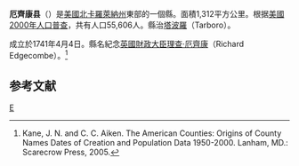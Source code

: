 {{noteTA
|T=zh-hans:厄齐康县 (北卡罗来纳州);zh-hk:厄齊康縣 (北卡羅萊納州);zh-tw:厄齊康郡 (北卡羅萊納州);
|1=zh-hans:县;zh-hk:縣;zh-tw:郡;
}}

<!--[[File:Map_of_North_Carolina_highlighting_Edgecombe_County.svg|250px]]-->
{{Infobox U.S. County|
 county  = 厄齊康縣|
 state = 北卡羅萊那州|
 en county  = Edgecombe County|
 en state = North Carolina |
 seal =  |
 map = Map of North Carolina highlighting Edgecombe County.svg |
 map size = 250|
 founded = 1741年|
 seat = [[塔波羅_(北卡羅萊納州)|塔波羅]] | 
 area = 1,312 [[km²|km²]] (507 [[square_mile|mi²]]) |
 area water = 4 km² (2 mi²) |
 area percentage = 0.31% |
 census yr = 2000|
 pop = 55,606 |
 density = 43|
 web = |
|}}
'''厄齊康县'''（{{lang-en|Edgecombe County}}）是[[美國|美國]][[北卡羅萊納州|北卡羅萊納州]]東部的一個縣。面積1,312平方公里。根据[[美國2000年人口普查|美國2000年人口普查]]，共有人口55,606人。縣治[[塔波羅_(北卡羅萊納州)|塔波羅]]（Tarboro）。

成立於1741年4月4日。縣名紀念[[英國財政大臣|英國財政大臣]][[理查·厄齊康|理查·厄齊康]]（Richard Edgecombe）。<ref>Kane, J. N. and C. C. Aiken. The American Counties: Origins of County Names Dates of Creation and Population Data 1950-2000. Lanham, MD.: Scarecrow Press, 2005.</ref>

== 参考文献 ==
<div class="references-small">
<references />
</div>

{{North Carolina}}
{{Authority control}}
[[Category:北卡羅萊納州行政區劃|E]]